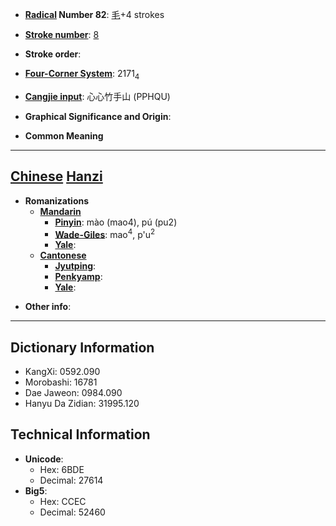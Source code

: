* '''[[Wiktionary:Chinese radical index| Radical]] Number 82''': [[Wiktionary:Chinese radical index 毛|毛]]+4 strokes

* '''[[Wiktionary:Chinese total strokes index|Stroke number]]''': [[Wiktionary:Chinese total strokes index 8|8]]

* '''Stroke order''': 

* '''[[Wiktionary:Chinese four corner index|Four-Corner System]]''': 2171<sub>4</sub>

* '''[[Wiktionary:Chinese Cangjie index|Cangjie input]]''': 心心竹手山 (PPHQU)

* '''Graphical Significance and Origin''': 

* '''Common Meaning'''

----

== [[Chinese]] [[Hanzi]] ==

* '''Romanizations'''
** '''[[Mandarin]]'''
*** '''[[Pinyin]]''': mào (mao4), pú (pu2)
*** '''[[Wade-Giles]]''': mao<sup>4</sup>, p'u<sup>2</sup>
*** '''[[Yale]]''': 
** '''[[Cantonese]]'''
*** '''[[Jyutping]]''':
*** '''[[Penkyamp]]''': 
*** '''[[Yale]]''': 

* '''Other info''': 

----

== Dictionary Information ==

* KangXi: 0592.090
* Morobashi: 16781
* Dae Jaweon: 0984.090
* Hanyu Da Zidian: 31995.120

== Technical Information ==

* '''Unicode''':
** Hex: 6BDE
** Decimal: 27614
* '''Big5''':
** Hex: CCEC
** Decimal: 52460